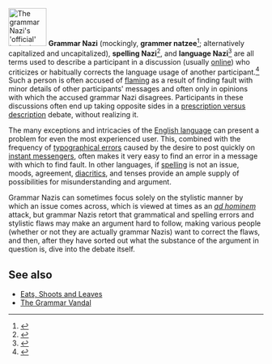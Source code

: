 {{OR}}
[[Image:grammar Nazi.svg|thumb|75px|The grammar Nazi's 'official' insignia.]]
'''Grammar Nazi''' (mockingly, '''grammer natzee'''<ref>{{cite web|url=http://www.deviantart.com/print/229104/|title=deviantART Shop: Grammar Natzee|accessdate=2007-08-10}}</ref>; alternatively capitalized and uncapitalized), '''spelling Nazi'''<ref>{{cite web|url=http://pavlovblog.blogspot.com/2007/05/return-of-spelling-nazi.html|title=Pavlov's Cat: The return of the Spelling Nazi|date=2007-05-28|accessdate=2007-08-10}}</ref>, and '''language Nazi'''<ref>{{cite web|url=http://pavlovblog.blogspot.com/2006/01/if-it-looks-like-language-nazi.html|title=Pavlov's Cat: If it looks like a language Nazi...|date=2006-01-26|accessdate=2007-08-10}}</ref> are all terms used to describe a participant in a discussion (usually [[online]]) who criticizes or habitually corrects the language usage of another participant.<ref>{{cite web|url=http://www.urbandictionary.com/define.php?term=grammar+Nazi|title=Urban Dictionary:Grammar Nazi|publisher=[[Urban Dictionary]]|accessdate=2007-08-10}}</ref> Such a person is often accused of [[flaming (Internet)|flaming]] as a result of finding fault with minor details of other participants' messages and often only in opinions with which the accused grammar Nazi disagrees. Participants in these discussions often end up taking opposite sides in a [[Prescription and description|prescription versus description]] debate, without realizing it.

The many exceptions and intricacies of the [[English language]] can present a problem for even the most experienced user. This, combined with the frequency of [[typographical error]]s caused by the desire to post quickly on [[instant messenger]]s, often makes it very easy to find an error in a message with which to find fault. In other languages, if [[spelling]] is not an issue, moods, agreement, [[diacritic]]s, and tenses provide an ample supply of possibilities for misunderstanding and argument.

Grammar Nazis can sometimes focus solely on the stylistic manner by which an issue comes across, which is viewed at times as an ''[[ad hominem]]'' attack, but grammar Nazis retort that grammatical and spelling errors and stylistic flaws may make an argument hard to follow, making various people (whether or not they are actually grammar Nazis) want to correct the flaws, and then, after they have sorted out what the substance of the argument in question is, dive into the debate itself.





== See also ==
* [[Eats, Shoots and Leaves]]
* <a href="http://www.thegrammarvandal.com">The Grammar Vandal</a>